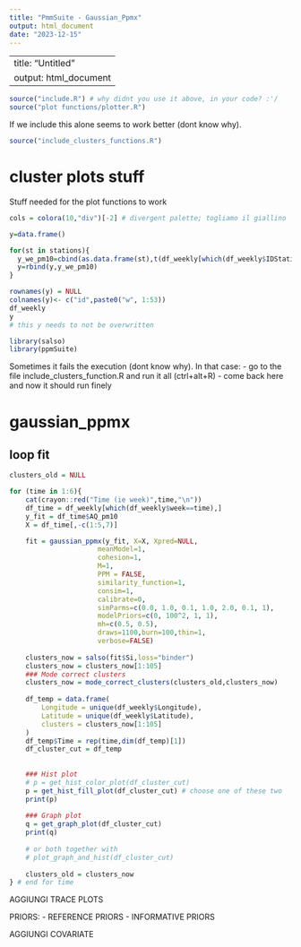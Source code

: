 ```yaml
---
title: "PmmSuite - Gaussian_Ppmx"
output: html_document
date: "2023-12-15"
---
```

---
title: "Untitled"
output: html_document
---


```r
source("include.R") # why didnt you use it above, in your code? :'/
source("plot functions/plotter.R")
```

If we include this alone seems to work better (dont know why).
```r
source("include_clusters_functions.R")
```

# cluster plots stuff
Stuff needed for the plot functions to work
```r
cols = colora(10,"div")[-2] # divergent palette; togliamo il giallino

y=data.frame()

for(st in stations){
  y_we_pm10=cbind(as.data.frame(st),t(df_weekly[which(df_weekly$IDStations==st),"AQ_pm10"]))
  y=rbind(y,y_we_pm10)
}

rownames(y) = NULL
colnames(y)<- c("id",paste0("w", 1:53))
df_weekly
y
# this y needs to not be overwritten
```


```r
library(salso)
library(ppmSuite)
```

Sometimes it fails the execution (dont know why). In that case:
- go to the file include_clusters_function.R and run it all (ctrl+alt+R)
- come back here and now it should run finely

# gaussian_ppmx

## loop fit
```r
clusters_old = NULL

for (time in 1:6){
	cat(crayon::red("Time (ie week)",time,"\n"))
	df_time = df_weekly[which(df_weekly$week==time),]
	y_fit = df_time$AQ_pm10
	X = df_time[,-c(1:5,7)]

	fit = gaussian_ppmx(y_fit, X=X, Xpred=NULL,
	                  meanModel=1,
	                  cohesion=1,
	                  M=1,
	                  PPM = FALSE,
	                  similarity_function=1,
	                  consim=1,
	                  calibrate=0,
	                  simParms=c(0.0, 1.0, 0.1, 1.0, 2.0, 0.1, 1),
	                  modelPriors=c(0, 100^2, 1, 1),
	                  mh=c(0.5, 0.5),
	                  draws=1100,burn=100,thin=1,
	                  verbose=FALSE)
	
	clusters_now = salso(fit$Si,loss="binder")
	clusters_now = clusters_now[1:105]
	### Mode correct clusters
	clusters_now = mode_correct_clusters(clusters_old,clusters_now)
	
	df_temp = data.frame(
		Longitude = unique(df_weekly$Longitude),
		Latitude = unique(df_weekly$Latitude),
		clusters = clusters_now[1:105]
	)
	df_temp$Time = rep(time,dim(df_temp)[1])
	df_cluster_cut = df_temp
	
	
	### Hist plot
	# p = get_hist_color_plot(df_cluster_cut)
	p = get_hist_fill_plot(df_cluster_cut) # choose one of these two
	print(p)
	
	### Graph plot
	q = get_graph_plot(df_cluster_cut)
	print(q)
	
	# or both together with
	# plot_graph_and_hist(df_cluster_cut)
	
	clusters_old = clusters_now
} # end for time
```
AGGIUNGI TRACE PLOTS

PRIORS:
- REFERENCE PRIORS
- INFORMATIVE PRIORS 


AGGIUNGI COVARIATE